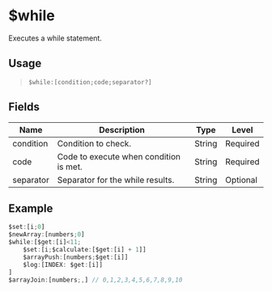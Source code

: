 # $while
Executes a while statement.

## Usage
> `$while:[condition;code;separator?]`

## Fields
| Name        | Description                               | Type   | Level    |
| ----------- | ----------------------------------------- | ------ | -------- |
| condition   | Condition to check.                       | String | Required |
| code        | Code to execute when condition is met.    | String | Required |
| separator   | Separator for the while results.          | String | Optional |

## Example
```js
$set:[i;0]
$newArray:[numbers;0]
$while:[$get:[i]<11;
    $set:[i;$calculate:[$get:[i] + 1]]
    $arrayPush:[numbers;$get:[i]]
    $log:[INDEX: $get:[i]]
]
$arrayJoin:[numbers;,] // 0,1,2,3,4,5,6,7,8,9,10
```